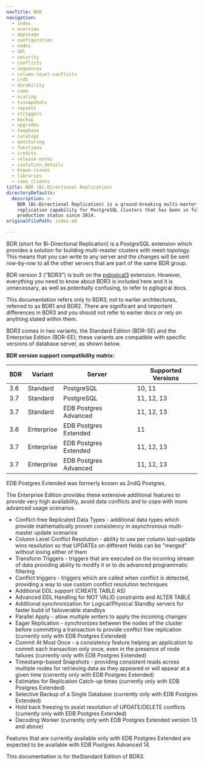 ```yaml
---
navTitle: BDR
navigation:
  - index
  - overview
  - appusage
  - configuration
  - nodes
  - ddl
  - security
  - conflicts
  - sequences
  - column-level-conflicts
  - crdt
  - durability
  - camo
  - scaling
  - tssnapshots
  - repsets
  - striggers
  - backup
  - upgrades
  - twophase
  - catalogs
  - monitoring
  - functions
  - credits
  - release-notes
  - isolation_details
  - known-issues
  - libraries
  - camo_clients
title: BDR (Bi-Directional Replication)
directoryDefaults:
  description: >-
    BDR (Bi-Directional Replication) is a ground-breaking multi-master
    replication capability for PostgreSQL clusters that has been in full
    production status since 2014.
originalFilePath: index.md

---
```


BDR (short for Bi-Directional Replication) is a PostgreSQL extension which
provides a solution for building multi-master clusters with mesh topology.
This means that you can write to any server and the changes will be
sent row-by-row to all the other servers that are part of the same BDR group.

BDR version 3 ("BDR3") is built on the [pglogical3](https://www.2ndquadrant.com/resources/pglogical/)
extension. However, everything you need to
know about BDR3 is included here and it is unnecessary, as well as potentially
confusing, to refer to pglogical docs.

This documentation refers only to BDR3, not to earlier architectures, referred
to as BDR1 and BDR2. There are significant and important differences in BDR3
and you should not refer to earlier docs or rely on anything stated within
them.

BDR3 comes in two variants, the Standard Edition (BDR-SE) and the Enterprise
Edition (BDR-EE), these variants are compatible with specific versions of
database server, as shown below.

**BDR version support compatibility matrix:**

| BDR | Variant    | Server                | Supported Versions |
| --- | ---------- | --------------------- | ------------------ |
| 3.6 | Standard   | PostgreSQL            | 10, 11             |
| 3.7 | Standard   | PostgreSQL            | 11, 12, 13         |
| 3.7 | Standard   | EDB Postgres Advanced | 11, 12, 13         |
| 3.6 | Enterprise | EDB Postgres Extended | 11                 |
| 3.7 | Enterprise | EDB Postgres Extended | 11, 12, 13         |
| 3.7 | Enterprise | EDB Postgres Advanced | 11, 12, 13         |

EDB Postgres Extended was formerly known as 2ndQ Postgres.

The Enterprise Edition provides these extensive additional features to provide
very high availability, avoid data conflicts and to cope with more advanced
usage scenarios.

-   Conflict-free Replicated Data Types - additional data types which provide
    mathematically proven consistency in asynchronous multi-master update
    scenarios
-   Column Level Conflict Resolution - ability to use per column last-update
    wins resolution so that UPDATEs on different fields can be "merged" without
    losing either of them
-   Transform Triggers - triggers that are executed on the incoming stream of
    data providing ability to modify it or to do advanced programmatic filtering
-   Conflict triggers - triggers which are called when conflict is detected,
    providing a way to use custom conflict resolution techniques
-   Additional DDL support (CREATE TABLE AS)
-   Advanced DDL Handling for NOT VALID constraints and ALTER TABLE
-   Additional synchronization for Logical/Physical Standby servers for faster
    build of failoverable standbys
-   Parallel Apply - allow multiple writers to apply the incoming changes
-   Eager Replication - synchronizes between the nodes of the cluster before
    committing a transaction to provide conflict free replication (currently
    only with EDB Postgres Extended)
-   Commit At Most Once - a consistency feature helping
    an application to commit each transaction only once, even in the
    presence of node failures (currently only with EDB Postgres Extended)
-   Timestamp-based Snapshots - providing consistent reads across multiple
    nodes for retrieving data as they appeared or will appear at a given time
    (currently only with EDB Postgres Extended)
-   Estimates for Replication Catch-up times
    (currently only with EDB Postgres Extended)
-   Selective Backup of a Single Database  (currently only with EDB Postgres
    Extended)
-   Hold back freezing to assist resolution of UPDATE/DELETE conflicts
    (currently only with EDB Postgres Extended)
-   Decoding Worker (currently only with EDB Postgres Extended version 13 and
    above)

Features that are currently available only with EDB Postgres Extended are
expected to be available with EDB Postgres Advanced 14.

This documentation is for theStandard Edition of BDR3.
